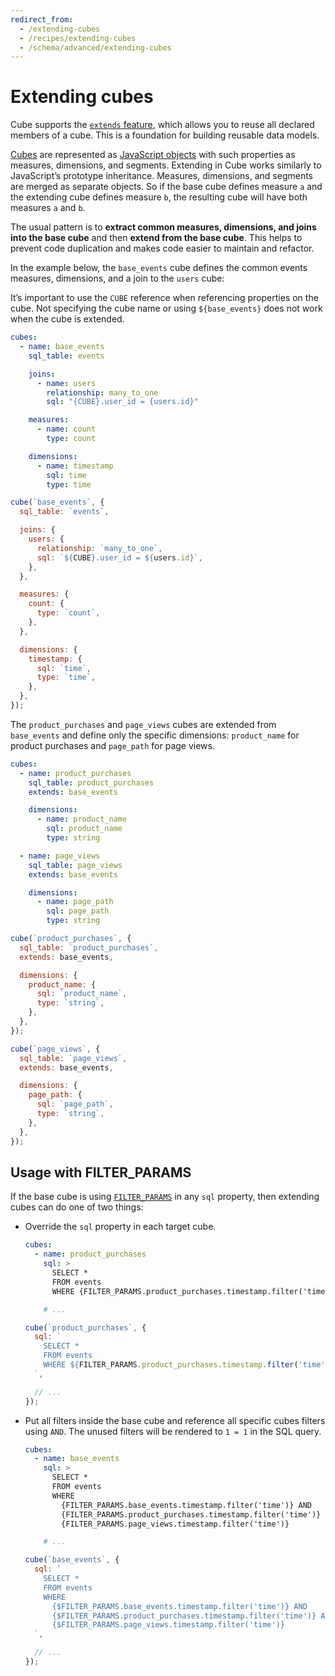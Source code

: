 ```yaml
---
redirect_from:
  - /extending-cubes
  - /recipes/extending-cubes
  - /schema/advanced/extending-cubes
---
```


# Extending cubes
Cube supports the [`extends` feature][ref-schema-ref-cube-extends], which allows
you to reuse all declared members of a cube. This is a foundation for building
reusable data models.

[Cubes][ref-schema-concepts-cubes] are represented as [JavaScript
objects][mdn-js-objects] with such properties as measures, dimensions, and
segments. Extending in Cube works similarly to JavaScript’s prototype
inheritance. Measures, dimensions, and segments are merged as separate objects.
So if the base cube defines measure `a` and the extending cube defines measure
`b`, the resulting cube will have both measures `a` and `b`.

The usual pattern is to **extract common measures, dimensions, and joins into
the base cube** and then **extend from the base cube**. This helps to prevent
code duplication and makes code easier to maintain and refactor.

In the example below, the `base_events` cube defines the common events measures,
dimensions, and a join to the `users` cube:

<InfoBox>

It’s important to use the `CUBE` reference when referencing properties on the
cube. Not specifying the cube name or using `${base_events}` does not work when
the cube is extended.

</InfoBox>

<CodeTabs>

```yaml
cubes:
  - name: base_events
    sql_table: events

    joins:
      - name: users
        relationship: many_to_one
        sql: "{CUBE}.user_id = {users.id}"

    measures:
      - name: count
        type: count

    dimensions:
      - name: timestamp
        sql: time
        type: time
```

```javascript
cube(`base_events`, {
  sql_table: `events`,

  joins: {
    users: {
      relationship: `many_to_one`,
      sql: `${CUBE}.user_id = ${users.id}`,
    },
  },

  measures: {
    count: {
      type: `count`,
    },
  },

  dimensions: {
    timestamp: {
      sql: `time`,
      type: `time`,
    },
  },
});
```

</CodeTabs>

The `product_purchases` and `page_views` cubes are extended from `base_events` and
define only the specific dimensions: `product_name` for product purchases and
`page_path` for page views.

<CodeTabs>

```yaml
cubes:
  - name: product_purchases
    sql_table: product_purchases
    extends: base_events

    dimensions:
      - name: product_name
        sql: product_name
        type: string

  - name: page_views
    sql_table: page_views
    extends: base_events

    dimensions:
      - name: page_path
        sql: page_path
        type: string
```

```javascript
cube(`product_purchases`, {
  sql_table: `product_purchases`,
  extends: base_events,

  dimensions: {
    product_name: {
      sql: `product_name`,
      type: `string`,
    },
  },
});

cube(`page_views`, {
  sql_table: `page_views`,
  extends: base_events,

  dimensions: {
    page_path: {
      sql: `page_path`,
      type: `string`,
    },
  },
});
```

</CodeTabs>

## Usage with FILTER_PARAMS

If the base cube is using [`FILTER_PARAMS`][ref-schema-ref-cube-filter-params]
in any `sql` property, then extending cubes can do one of two things:

- Override the `sql` property in each target cube.

  <CodeTabs>

  ```yaml
  cubes:
    - name: product_purchases
      sql: >
        SELECT *
        FROM events
        WHERE {FILTER_PARAMS.product_purchases.timestamp.filter('time')}

      # ...
  ```

  ```javascript
  cube(`product_purchases`, {
    sql: `
      SELECT *
      FROM events
      WHERE ${FILTER_PARAMS.product_purchases.timestamp.filter('time')}
    `,

    // ...
  });
  ```

  </CodeTabs>

- Put all filters inside the base cube and reference all specific cubes filters
  using `AND`. The unused filters will be rendered to `1 = 1` in the SQL query.
  
  <CodeTabs>

  ```yaml
  cubes:
    - name: base_events
      sql: >
        SELECT *
        FROM events
        WHERE
          {FILTER_PARAMS.base_events.timestamp.filter('time')} AND
          {FILTER_PARAMS.product_purchases.timestamp.filter('time')} AND
          {FILTER_PARAMS.page_views.timestamp.filter('time')}

      # ...
  ```

  ```javascript
  cube(`base_events`, {
    sql: `
      SELECT *
      FROM events
      WHERE
        {$FILTER_PARAMS.base_events.timestamp.filter('time')} AND
        {$FILTER_PARAMS.product_purchases.timestamp.filter('time')} AND
        {$FILTER_PARAMS.page_views.timestamp.filter('time')}
    `,

    // ...
  });
  ```

  </CodeTabs>

[mdn-js-objects]:
  https://developer.mozilla.org/en-US/docs/Web/JavaScript/Reference/Global_Objects/Object
[ref-schema-concepts-cubes]: /schema/fundamentals/concepts#cubes
[ref-schema-ref-cube-extends]: /schema/reference/cube#extends
[ref-schema-ref-cube-filter-params]: /schema/reference/cube#filter-params
